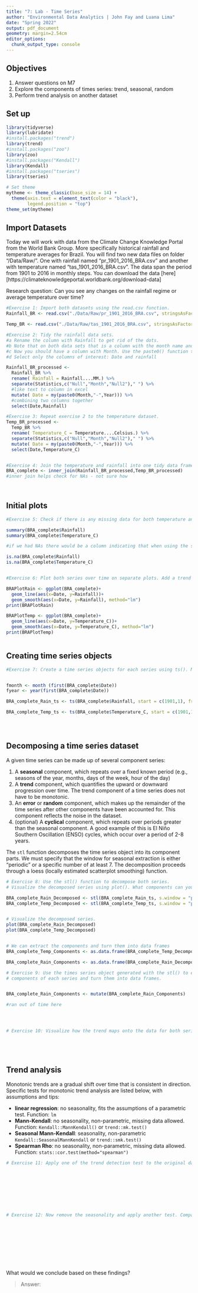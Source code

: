 ```yaml
---
title: "7: Lab - Time Series"
author: "Environmental Data Analytics | John Fay and Luana Lima"
date: "Spring 2022"
output: pdf_document
geometry: margin=2.54cm
editor_options: 
  chunk_output_type: console
---
```


## Objectives
1. Answer questions on M7
2. Explore the components of times series: trend, seasonal, random
3. Perform trend analysis on another dataset

## Set up

```r

library(tidyverse)
library(lubridate)
#install.packages("trend")
library(trend)
#install.packages("zoo")
library(zoo)
#install.packages("Kendall")
library(Kendall)
#install.packages("tseries")
library(tseries)

# Set theme
mytheme <- theme_classic(base_size = 14) +
  theme(axis.text = element_text(color = "black"), 
        legend.position = "top")
theme_set(mytheme)
```

## Import Datasets

Today we will work with data from the Climate Change Knowledge Portal from the World Bank Group. More specifically historical rainfall and temperature averages for Brazil. You will find two new data files on folder "/Data/Raw/". One with rainfall named "pr_1901_2016_BRA.csv" and another with temperature named "tas_1901_2016_BRA.csv". The data span the period from 1901 to 2016 in monthly steps. You can download the data [here][https://climateknowledgeportal.worldbank.org/download-data]

Research question: Can you see any changes on the rainfall regime or average temperature over time?

```r
#Exercise 1: Import both datasets using the read.csv function.
Rainfall_BR <- read.csv("./Data/Raw/pr_1901_2016_BRA.csv", stringsAsFactors = TRUE)

Temp_BR <- read.csv("./Data/Raw/tas_1901_2016_BRA.csv", stringsAsFactors = TRUE)

#Exercise 2: Tidy the rainfall data sets.
#a Rename the column with Rainfall to get rid of the dots.
#b Note that on both data sets that is a column with the month name and average. Convert it to a Month column by separating the string, i.e., month in one column and the word "Average" on another. Hint: use the separate() function in the pipe.
#c Now you should have a column with Month. Use the paste0() function to paste month and year together and create a date object.
#d Select only the columns of interest: Date and rainfall

Rainfall_BR_processed <-
  Rainfall_BR %>% 
  rename( Rainfall = Rainfall....MM.) %>% 
  separate(Statistics,c("Null","Month","Null2")," ") %>% 
  #like text to column in excel
  mutate( Date = my(paste0(Month,"-",Year))) %>% 
  #combining two columns together
  select(Date,Rainfall)

#Exercise 3: Repeat exercise 2 to the temperature dataset.
Temp_BR_processed <-
  Temp_BR %>% 
  rename( Temperature_C = Temperature....Celsius.) %>% 
  separate(Statistics,c("Null","Month","Null2")," ") %>% 
  mutate( Date = my(paste0(Month,"-",Year))) %>% 
  select(Date,Temperature_C)  


#Exercise 4: Join the temperature and rainfall into one tidy data frame with 3 columns: Date, Rainfall and Temperature.
BRA_complete <- inner_join(Rainfall_BR_processed,Temp_BR_processed)
#inner join helps check for NAs - not sure how 
  
           
```


## Initial plots

```r

#Exercise 5: Check if there is any missing data for both temperature and rainfall series.

summary(BRA_complete$Rainfall)
summary(BRA_complete$Temperature_C)

#if we had NAs there would be a column indicating that when using the summary function

is.na(BRA_complete$Rainfall)
is.na(BRA_complete$Temperature_C)


#Exercise 6: Plot both series over time on separate plots. Add a trend line using geom_smooth(). Can you say something about the trend just by visualizing the data?

BRAPlotRain <- ggplot(BRA_complete)+
  geom_line(aes(x=Date, y=Rainfall))+
  geom_smooth(aes(x=Date, y=Rainfall), method="lm")
print(BRAPlotRain)

BRAPlotTemp <- ggplot(BRA_complete)+
  geom_line(aes(x=Date, y=Temperature_C))+
  geom_smooth(aes(x=Date, y=Temperature_C), method="lm")
print(BRAPlotTemp)



```

## Creating time series objects

```r
#Exercise 7: Create a time series objects for each series using ts(). Make sure you specify the starting point and frequency.


fmonth <- month (first(BRA_complete$Date))
fyear <- year(first(BRA_complete$Date))

BRA_complete_Rain_ts <- ts(BRA_complete$Rainfall, start = c(1901,1), frequency = 12)

BRA_complete_Temp_ts <- ts(BRA_complete$Temperature_C, start = c(1901,1), frequency = 12)





```


## Decomposing a time series dataset

A given time series can be made up of several component series: 

1. A **seasonal** component, which repeats over a fixed known period (e.g., seasons of the year, months, days of the week, hour of the day)
2. A **trend** component, which quantifies the upward or downward progression over time. The trend component of a time series does not have to be monotonic.
3. An **error** or **random** component, which makes up the remainder of the time series after other components have been accounted for. This component reflects the noise in the dataset. 
4. (optional) A **cyclical** component, which repeats over periods greater than the seasonal component. A good example of this is El Niño Southern Oscillation (ENSO) cycles, which occur over a period of 2-8 years.


The `stl` function decomposes the time series object into its component parts. We must specify that the window for seasonal extraction is either "periodic" or a specific number of at least 7. The decomposition proceeds through a loess (locally estimated scatterplot smoothing) function.

```r

# Exercise 8: Use the stl() function to decompose both series. 
# Visualize the decomposed series using plot(). What components can you identify?

BRA_complete_Rain_Decomposed <- stl(BRA_complete_Rain_ts, s.window = "periodic")
BRA_complete_Temp_Decomposed <- stl(BRA_complete_Temp_ts, s.window = "periodic")


# Visualize the decomposed series. 
plot(BRA_complete_Rain_Decomposed)
plot(BRA_complete_Temp_Decomposed)


# We can extract the components and turn them into data frames
BRA_complete_Temp_Components <- as.data.frame(BRA_complete_Temp_Decomposed$time.series[,1:3])

BRA_complete_Rain_Components <- as.data.frame(BRA_complete_Rain_Decomposed$time.series[,1:3])

# Exercise 9: Use the times series object generated with the stl() to extract the 
# components of each series and turn them into data frames.


BRA_complete_Rain_Components <- mutate(BRA_complete_Rain_Components)

#ran out of time here




# Exercise 10: Visualize how the trend maps onto the data for both series






```


## Trend analysis

Monotonic trends are a gradual shift over time that is consistent in direction. Specific tests for monotonic trend analysis are listed below, with assumptions and tips: 

* **linear regression**: no seasonality, fits the assumptions of a parametric test. Function: `lm`
* **Mann-Kendall**: no seasonality, non-parametric, missing data allowed. Function: `Kendall::MannKendall()` or `trend::mk.test()`
* **Seasonal Mann-Kendall**: seasonality, non-parametric `Kendall::SeasonalMannKendall` or `trend::smk.test()`
* **Spearman Rho**: no seasonality, non-parametric, missing data allowed. Function: `stats::cor.test(method="spearman")`


```r

# Exercise 11: Apply one of the trend detection test to the original data set. Remember that the data has seasonal component, which test can be applied in this case?









# Exercise 12: Now remove the seasonality and apply another test. Compare the results with what you obtained on Exercise 9.











```

What would we conclude based on these findings? 

> Answer:


